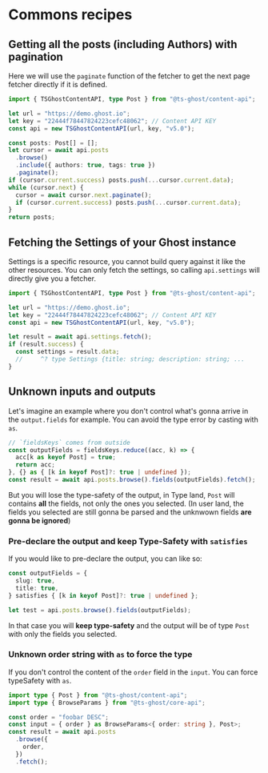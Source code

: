 # Commons recipes

## Getting all the posts (including Authors) with pagination

Here we will use the `paginate` function of the fetcher to get the next page fetcher directly if it is defined.

```ts title
import { TSGhostContentAPI, type Post } from "@ts-ghost/content-api";

let url = "https://demo.ghost.io";
let key = "22444f78447824223cefc48062"; // Content API KEY
const api = new TSGhostContentAPI(url, key, "v5.0");

const posts: Post[] = [];
let cursor = await api.posts
  .browse()
  .include({ authors: true, tags: true })
  .paginate();
if (cursor.current.success) posts.push(...cursor.current.data);
while (cursor.next) {
  cursor = await cursor.next.paginate();
  if (cursor.current.success) posts.push(...cursor.current.data);
}
return posts;
```

## Fetching the Settings of your Ghost instance

Settings is a specific resource, you cannot build query against it like the other resources. You can only fetch the settings, so calling `api.settings` will directly give you a fetcher.

```ts
import { TSGhostContentAPI, type Post } from "@ts-ghost/content-api";

let url = "https://demo.ghost.io";
let key = "22444f78447824223cefc48062"; // Content API KEY
const api = new TSGhostContentAPI(url, key, "v5.0");

let result = await api.settings.fetch();
if (result.success) {
  const settings = result.data;
  //     ^? type Settings {title: string; description: string; ...
}
```

## Unknown inputs and outputs

Let's imagine an example where you don't control what's gonna arrive in the `output.fields` for example.
You can avoid the type error by casting with `as`.

```ts
// `fieldsKeys` comes from outside
const outputFields = fieldsKeys.reduce((acc, k) => {
  acc[k as keyof Post] = true;
  return acc;
}, {} as { [k in keyof Post]?: true | undefined });
const result = await api.posts.browse().fields(outputFields).fetch();
```

But you will lose the type-safety of the output, in Type land, `Post` will contains **all** the fields, not only the ones you selected.
(In user land, the fields you selected are still gonna be parsed and the unknwown fields **are gonna be ignored**)

### Pre-declare the output and keep Type-Safety with `satisfies`

If you would like to pre-declare the output, you can like so:

```ts
const outputFields = {
  slug: true,
  title: true,
} satisfies { [k in keyof Post]?: true | undefined };

let test = api.posts.browse().fields(outputFields);
```

In that case you will **keep type-safety** and the output will be of type `Post` with only the fields you selected.

### Unknown order string with `as` to force the type

If you don't control the content of the `order` field in the `input`.
You can force typeSafety with `as`.

```ts
import type { Post } from "@ts-ghost/content-api";
import type { BrowseParams } from "@ts-ghost/core-api";

const order = "foobar DESC";
const input = { order } as BrowseParams<{ order: string }, Post>;
const result = await api.posts
  .browse({
    order,
  })
  .fetch();
```
